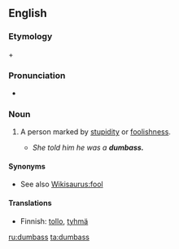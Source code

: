 ==English==

===Etymology===
{{term|dumb}} + {{term|ass}}

===Pronunciation===
* {{IPA|/dʌmæs/}}

===Noun===
{{en-noun|es}}

# {{vulgar|slang}} A person marked by [[stupidity]] or [[foolishness]].
#* ''She told him he was a '''dumbass.'''''

====Synonyms====
* See also [[Wikisaurus:fool]]

====Translations====
*Finnish: [[tollo]], [[tyhmä]]

[[ru:dumbass]]
[[ta:dumbass]]